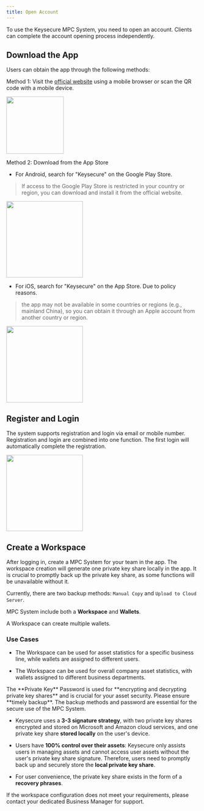 ```yaml
---
title: Open Account
---
```



To use the Keysecure  MPC System, you need to open an account. Clients can complete the account opening process independently.


## Download the App

Users can obtain the app through the following methods:

Method 1: Visit the [official website](https://keysecure.iodownload) using a mobile browser or scan the QR code with a mobile device.

<div className="w-full flex items-center justify-center">
    <img src="/images/qr-code-new.png" width="150"/>
</div>


Method 2: Download from the App Store

* For Android, search for "Keysecure" on the Google Play Store.
> If access to the Google Play Store is restricted in your country or region, you can download and install it from the official website.

<div className="w-full flex items-center justify-center">
    <img src="/images/apis/download1.png" width="200"/>
</div>

* For iOS, search for "Keysecure" on the App Store. Due to policy reasons.
> the app may not be available in some countries or regions (e.g., mainland China), so you can obtain it through an Apple account from another country or region.

<div className="w-full flex items-center justify-center">
    <img src="/images/apis/download2_en.png" width="200"/>
</div>


## Register and Login

The system supports registration and login via email or mobile number. Registration and login are combined into one function. The first login will automatically complete the registration.

<div className="w-full flex items-center justify-center">
    <img src="/images/apis/login-en.png" width="200"/>
</div>


## Create a Workspace

After logging in, create a MPC System for your team in the app. The workspace creation will generate one private key share locally in the app. It is crucial to promptly back up the private key share, as some functions will be unavailable without it.

Currently, there are two backup methods: `Manual Copy` and `Upload to Cloud Server`.

MPC System include both a **Workspace** and **Wallets**.

<Tip>
A Workspace can create multiple wallets.
</Tip>


### Use Cases

* The Workspace can be used for asset statistics for a specific business line, while wallets are assigned to different users.

* The Workspace can be used for overall company asset statistics, with wallets assigned to different business departments.

<Warning>
The **Private Key** Password is used for **encrypting and decrypting private key shares** and is crucial for your asset security. Please ensure **timely backup**. The backup methods and password are essential for the secure use of the MPC System.
</Warning>

* Keysecure uses a **3-3 signature strategy**, with two private key shares encrypted and stored on Microsoft and Amazon cloud services, and one private key share **stored locally** on the user's device.

* Users have **100% control over their assets**: Keysecure only assists users in managing assets and cannot access user assets without the user's private key share signature. Therefore, users need to promptly back up and securely store the **local private key share**.

* For user convenience, the private key share exists in the form of a **recovery phrases**.

If the workspace configuration does not meet your requirements, please contact your dedicated Business Manager for support.